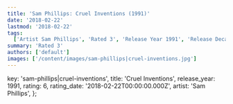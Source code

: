 ```yaml
---
title: 'Sam Phillips: Cruel Inventions (1991)'
date: '2018-02-22'
lastmod: '2018-02-22'
tags:
  ['Artist Sam Phillips', 'Rated 3', 'Release Year 1991', 'Release Decade 1990']
summary: 'Rated 3'
authors: ['default']
images: ['/content/images/sam-phillips|cruel-inventions.jpg']
---
```


  key: 'sam-phillips|cruel-inventions',
  title: 'Cruel Inventions',
  release_year: 1991,
  rating: 6,
  rating_date: '2018-02-22T00:00:00.000Z',
  artist: 'Sam Phillips',
};

<MusicRating data={data} />
